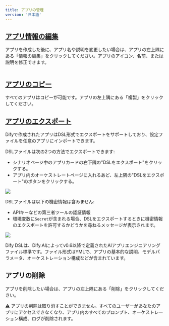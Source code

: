 ```yaml
---
title: アプリの管理
version: '日本語'
---
```


## [アプリ情報の編集](#edit-app-info)

アプリを作成した後に、アプリ名や説明を変更したい場合は、アプリの左上隅にある「情報の編集」をクリックしてください。アプリのアイコン、名前、または説明を修正できます。

<Frame caption="アプリ情報の編集"><img src="/ja-jp/img/image (92).png" alt="" /></Frame>

## [アプリのコピー](#copy-app)

すべてのアプリはコピーが可能です。アプリの左上隅にある「複製」をクリックしてください。

## [アプリのエクスポート](#export-app)

Difyで作成されたアプリはDSL形式でエクスポートをサポートしており、設定ファイルを任意のアプリにインポートできます。 

DSLファイルは次の2つの方法でエクスポートできます:

* シナリオページ中のアプリカードの右下隅の"DSLをエクスポート"をクリックする。
* アプリ内のオーケストレートページに入れるあど、左上隅の"DSLをエクスポート"のボタンをクリックする。

![](/ja-jp/img/37a012ebb30449ccebcb29f3ee01d62f.png)

DSLファイルは以下の機密情報は含みません:

* APIキーなどの第三者ツールの認証情報
* 環境変数に`Secret`が含まれる場合、DSLをエクスポートするときに機密情報のエクスポートを許可するかどうかを尋ねるメッセージが表示されます。

![](/ja-jp/img/9d2b1f92367982fa4416e07c5b5669cc.png)

<Tip>
Dify DSLは、Dify.AIによってv0.6以降で定義されたAIアプリエンジニアリングファイル標準です。ファイル形式はYMLで、アプリの基本的な説明、モデルパラメータ、オーケストレーション構成などが含まれています。
</Tip>

## アプリの削除

アプリを削除したい場合は、アプリの左上隅にある「削除」をクリックしてください。

<Tip>
⚠️ アプリの削除は取り消すことができません。すべてのユーザーがあなたのアプリにアクセスできなくなり、アプリ内のすべてのプロンプト、オーケストレーション構成、ログが削除されます。
</Tip>

